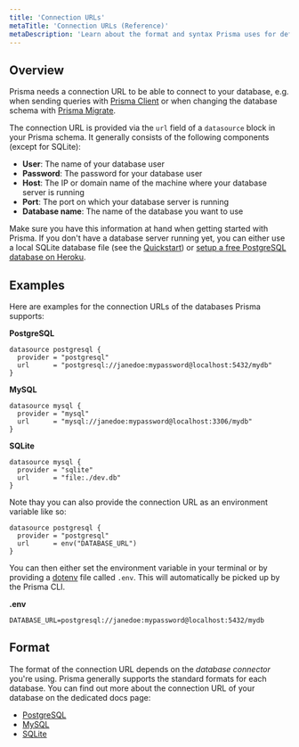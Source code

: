 ```yaml
---
title: 'Connection URLs'
metaTitle: 'Connection URLs (Reference)'
metaDescription: 'Learn about the format and syntax Prisma uses for defining database connection URLs for PostgreSQL, MySQL and SQLite.'
---
```


## Overview

Prisma needs a connection URL to be able to connect to your database, e.g. when sending queries with [Prisma Client](../prisma-client/api) or when changing the database schema with [Prisma Migrate](../prisma-migrate).

The connection URL is provided via the `url` field of a `datasource` block in your Prisma schema. It generally consists of the following components (except for SQLite):

- **User**: The name of your database user
- **Password**: The password for your database user
- **Host**: The IP or domain name of the machine where your database server is running
- **Port**: The port on which your database server is running
- **Database name**: The name of the database you want to use

Make sure you have this information at hand when getting started with Prisma. If you don't have a database server running yet, you can either use a local SQLite database file (see the [Quickstart](../../../getting-started/quickstart)) or [setup a free PostgreSQL database on Heroku](https://dev.to/prisma/how-to-setup-a-free-postgresql-database-on-heroku-1dc1).

## Examples

Here are examples for the connection URLs of the databases Prisma supports:

**PostgreSQL**

```prisma
datasource postgresql {
  provider = "postgresql"
  url      = "postgresql://janedoe:mypassword@localhost:5432/mydb"
}
```

**MySQL**

```prisma
datasource mysql {
  provider = "mysql"
  url      = "mysql://janedoe:mypassword@localhost:3306/mydb"
}
```

**SQLite**

```prisma
datasource mysql {
  provider = "sqlite"
  url      = "file:./dev.db"
}
```

Note thay you can also provide the connection URL as an environment variable like so:

```prisma
datasource postgresql {
  provider = "postgresql"
  url      = env("DATABASE_URL")
}
```

You can then either set the environment variable in your terminal or by providing a [dotenv](https://github.com/motdotla/dotenv) file called `.env`. This will automatically be picked up by the Prisma CLI.

**.env**

```
DATABASE_URL=postgresql://janedoe:mypassword@localhost:5432/mydb
```

## Format

The format of the connection URL depends on the _database connector_ you're using. Prisma generally supports the standard formats for each database. You can find out more about the connection URL of your database on the dedicated docs page:

- [PostgreSQL](./postgresql)
- [MySQL](./mysql)
- [SQLite](./sqlite)
